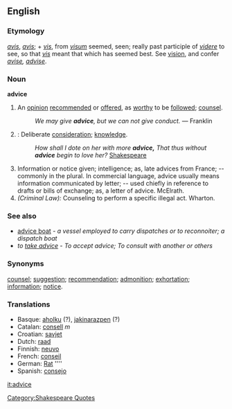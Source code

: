 ==English==

{{webster}} 
===Etymology===
{{OE.}} ''[[avis]]'', {{F.}} ''[[avis]]''; + {{OF.}} ''[[vis]]'', from {{L.}} ''[[visum]]'' seemed, seen; really past participle of ''[[videre]]'' to see, so that ''[[vis]]'' meant that which has seemed best.  See [[vision]], and confer ''[[avise]], [[advise]]''.

===Noun===
'''advice'''
# An [[opinion]] [[recommend]]ed or [[offer]]ed, as [[worthy]] to be [[follow]]ed; [[counsel]]. 
#:''We may give '''advice''', but we can not give conduct.'' &mdash; Franklin
# {{obsolete}}: Deliberate [[consideration]]; [[knowledge]]. 
#:''How shall I dote on her with more '''advice,''' That thus without '''advice''' begin to love her?'' [[w:Shakespeare|Shakespeare]][[Category:Shakespeare Quotes]]
# Information or notice given; intelligence; as, late advices from France; -- commonly in the plural. In commercial language, advice usually means information communicated by letter; -- used chiefly in reference to drafts or bills of exchange; as, a letter of advice. McElrath. 
# ''(Criminal Law):'' Counseling to perform a specific illegal act. Wharton. 

===See also===
*[[advice boat]] - ''a vessel employed to carry dispatches or to reconnoiter; a dispatch boat''
*''to [[take advice]]'' - ''To accept advice; To consult with another or others''

===Synonyms===
[[counsel]]; [[suggestion]]; [[recommendation]]; [[admonition]]; [[exhortation]]; [[information]]; [[notice]]. 

<!--
====Parody====
#A [[commodity]] peddled [[by]] your [[lawyer]] [[and]] given [[away]] by your [[mother-in-law]], [[but]] [[impossible]] [[to]] [[dispose]] [[of]] [[yourself]].  [[Famous]] [[as]] [[the]] [[one]] [[thing]] [[which]] it is ''More blessed to give than receive.''
#:'''Good advice''': Something old men give young men when they can no longer give them a bad example. - 1904, ''[[The Foolish Dictionary]]''
-->

===Translations===
{{checktrans}}
*Basque: [[aholku]] (?), [[jakinarazpen]] (?)
*Catalan: [[consell]] ''m''
*Croatian: [[savjet]]
*Dutch: [[raad]] {{m}}
*Finnish: [[neuvo]]
*French: [[conseil]] {{m}}
*German: [[Rat]] ''''
*Spanish: [[consejo]] {{m}}

[[it:advice]]